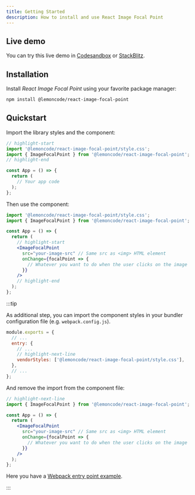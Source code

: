 ```yaml
---
title: Getting Started
description: How to install and use React Image Focal Point
---
```


## Live demo

You can try this live demo in [Codesandbox](https://codesandbox.io/s/github/Lemoncode/react-image-focal-point/tree/main/examples/basic) or [StackBlitz](https://stackblitz.com/github/Lemoncode/react-image-focal-point/tree/main/examples/basic).

## Installation

Install _React Image Focal Point_ using your favorite package manager:

```bash npm2yarn
npm install @lemoncode/react-image-focal-point
```

## Quickstart

Import the library styles and the component:

```jsx title="app.jsx" showLineNumbers
// highlight-start
import '@lemoncode/react-image-focal-point/style.css';
import { ImageFocalPoint } from '@lemoncode/react-image-focal-point';
// highlight-end

const App = () => {
  return (
    // Your app code
  );
};

```

Then use the component:

```jsx title="app.jsx" showLineNumbers
import '@lemoncode/react-image-focal-point/style.css';
import { ImageFocalPoint } from '@lemoncode/react-image-focal-point';

const App = () => {
  return (
    // highlight-start
    <ImageFocalPoint
      src="your-image-src" // Same src as <img> HTML element
      onChange={focalPoint => {
        // Whatever you want to do when the user clicks on the image
      }}
    />
    // highlight-end
  );
};
```

:::tip

As additional step, you can import the component styles in your bundler configuration file (e.g. `webpack.config.js`).

```js title="webpack.config.js" showLineNumbers
module.exports = {
  // ...
  entry: {
    // ...
    // highlight-next-line
    vendorStyles: ['@lemoncode/react-image-focal-point/style.css'],
  },
  // ...
};
```

And remove the import from the component file:

```jsx title="app.jsx" showLineNumbers
// highlight-next-line
import { ImageFocalPoint } from '@lemoncode/react-image-focal-point';

const App = () => {
  return (
    <ImageFocalPoint
      src="your-image-src" // Same src as <img> HTML element
      onChange={focalPoint => {
        // Whatever you want to do when the user clicks on the image
      }}
    />
  );
};
```

Here you have a [Webpack entry point example](examples/webpack-entry-point).

:::

